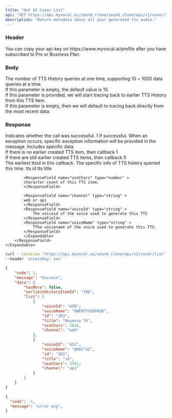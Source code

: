 ```yaml
---
title: "Get AI Cover List"
api: "GET https://api.myvocal.ai/sound_clone/sound_clone/api/v1/cover/list"
description: "Return metadata about all your generated tts audio."
---
```

### Header
<ParamField header="accessKey"   type="string" required>
  You can copy your api-key on https://www.myvocal.ai/profile after you have subscribed to Pro or Business Plan.
</ParamField>

### Body
<ParamField body="limit" type="number" default="10">
<div>The number of TTS History queries at one time, supporting 10 ~ 1000 data queries at a time.</div>
<div>If this parameter is empty, the default value is 10.</div>
</ParamField>
<ParamField body="startBeforeCoverId" type="string">
<div>If this parameter is provided, we will start tracing back to earlier TTS History from this TTS item.</div>
<div>If this parameter is empty, then we will default to tracing back directly from the most recent data.</div>
</ParamField>

### Response
<ResponseField name="code" type="number" required>
  Indicates whether the call was successful. 1 if successful.
</ResponseField>

<ResponseField name="message" type="string" >
  When an exception occurs, specific exception information will be provided in the message.
</ResponseField>

<ResponseField name="data" type="object" >
Includes specific data.
    <Expandable title="Toggle object">
      <ResponseField name="hasMore" type="boolean" >
                <div>If there is no earlier created TTS item, then callback 1</div>
                <div>If there are still earlier created TTS items, then callback 0</div>
            </ResponseField>
      <ResponseField name="earliestHistoryItemId" type="String" >
                The earliest ttsid in this callback.
        </ResponseField>
        <ResponseField name="list" type="list">
                The specific info of TTS history queried this time.
            <Expandable title="Toggle object">
            <ResponseField name="id" type="string" >
                tts id
            </ResponseField>
            <ResponseField name="title" type="string" >
                tts title
            </ResponseField>

            <ResponseField name="useChars" type="number" >
            character count of this TTS item.
            </ResponseField>

            <ResponseField name="channel" type="string" >
            web or api
            </ResponseField>
            <ResponseField name="voiceId" type="string" >
                The voiceid of the voice used to generate this TTS
            </ResponseField>
            <ResponseField name="voiceName" type="string" >
                TThe voicename of the voice used to generate this TTS.
            </ResponseField>
            </Expandable>
        </ResponseField>
    </Expandable>
</ResponseField>

<RequestExample>

```bash Example Request
curl --location 'https://api.myvocal.ai/sound_clone/api/v1/cover/list' \
--header 'accessKey: xxx'
```
</RequestExample>

<ResponseExample>

```json  200（success）
{
    "code": 1,
    "message": "Success",
    "data": {
        "hasMore": false,
        "earliestHistoryItemId": "198",
        "list": [
            {
                "voiceId": "458",
                "voiceName": "QWERTYUIOPASD",
                "id": "203",
                "title": "Beyonce T4",
                "useChars": 2616,
                "channel": "web"
            },
            {
                "voiceId": "452",
                "voiceName": "@#$%^&Z",
                "id": "202",
                "title": "sd",
                "useChars": 2592,
                "channel": "api"
            }
        ]
    }
}
```
```json  200（fail）
{
  "code": -1,
  "message": "error msg",
}
```

</ResponseExample>
